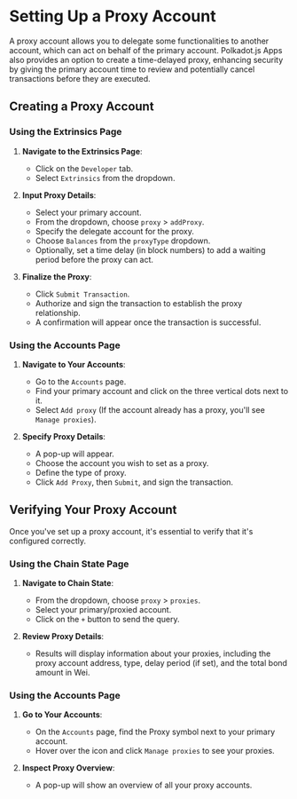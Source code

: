 # Setting Up a Proxy Account

A proxy account allows you to delegate some functionalities to another account, which can act on behalf of the primary account. Polkadot.js Apps also provides an option to create a time-delayed proxy, enhancing security by giving the primary account time to review and potentially cancel transactions before they are executed.

## Creating a Proxy Account

### Using the Extrinsics Page

1. **Navigate to the Extrinsics Page**:
   - Click on the `Developer` tab.
   - Select `Extrinsics` from the dropdown.

2. **Input Proxy Details**:
   - Select your primary account.
   - From the dropdown, choose `proxy` > `addProxy`.
   - Specify the delegate account for the proxy.
   - Choose `Balances` from the `proxyType` dropdown.
   - Optionally, set a time delay (in block numbers) to add a waiting period before the proxy can act. 

3. **Finalize the Proxy**:
   - Click `Submit Transaction`.
   - Authorize and sign the transaction to establish the proxy relationship.
   - A confirmation will appear once the transaction is successful.


### Using the Accounts Page

1. **Navigate to Your Accounts**:
   - Go to the `Accounts` page.
   - Find your primary account and click on the three vertical dots next to it.
   - Select `Add proxy` (If the account already has a proxy, you'll see `Manage proxies`).

2. **Specify Proxy Details**:
   - A pop-up will appear.
   - Choose the account you wish to set as a proxy.
   - Define the type of proxy.
   - Click `Add Proxy`, then `Submit`, and sign the transaction.


## Verifying Your Proxy Account

Once you've set up a proxy account, it's essential to verify that it's configured correctly.

### Using the Chain State Page

1. **Navigate to Chain State**:
   - From the dropdown, choose `proxy` > `proxies`.
   - Select your primary/proxied account.
   - Click on the `+` button to send the query.

2. **Review Proxy Details**:
   - Results will display information about your proxies, including the proxy account address, type, delay period (if set), and the total bond amount in Wei.


### Using the Accounts Page

1. **Go to Your Accounts**:
   - On the `Accounts` page, find the Proxy symbol next to your primary account.
   - Hover over the icon and click `Manage proxies` to see your proxies.

2. **Inspect Proxy Overview**:
   - A pop-up will show an overview of all your proxy accounts.

